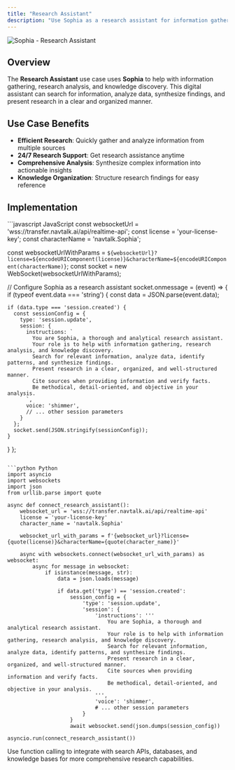 ```yaml
---
title: "Research Assistant"
description: "Use Sophia as a research assistant for information gathering and research analysis"
---
```


![Sophia - Research Assistant](/images/api/real-time-digital-human-api/Sophia.png)

## Overview

The **Research Assistant** use case uses **Sophia** to help with information gathering, research analysis, and knowledge discovery. This digital assistant can search for information, analyze data, synthesize findings, and present research in a clear and organized manner.

## Use Case Benefits

- **Efficient Research**: Quickly gather and analyze information from multiple sources
- **24/7 Research Support**: Get research assistance anytime
- **Comprehensive Analysis**: Synthesize complex information into actionable insights
- **Knowledge Organization**: Structure research findings for easy reference

## Implementation

<CodeGroup>
```javascript JavaScript
const websocketUrl = 'wss://transfer.navtalk.ai/api/realtime-api';
const license = 'your-license-key';
const characterName = 'navtalk.Sophia';

const websocketUrlWithParams = `${websocketUrl}?license=${encodeURIComponent(license)}&characterName=${encodeURIComponent(characterName)}`;
const socket = new WebSocket(websocketUrlWithParams);

// Configure Sophia as a research assistant
socket.onmessage = (event) => {
  if (typeof event.data === 'string') {
    const data = JSON.parse(event.data);
    
    if (data.type === 'session.created') {
      const sessionConfig = {
        type: 'session.update',
        session: {
          instructions: `
            You are Sophia, a thorough and analytical research assistant.
            Your role is to help with information gathering, research analysis, and knowledge discovery.
            Search for relevant information, analyze data, identify patterns, and synthesize findings.
            Present research in a clear, organized, and well-structured manner.
            Cite sources when providing information and verify facts.
            Be methodical, detail-oriented, and objective in your analysis.
          `,
          voice: 'shimmer',
          // ... other session parameters
        }
      };
      socket.send(JSON.stringify(sessionConfig));
    }
  }
};
```

```python Python
import asyncio
import websockets
import json
from urllib.parse import quote

async def connect_research_assistant():
    websocket_url = 'wss://transfer.navtalk.ai/api/realtime-api'
    license = 'your-license-key'
    character_name = 'navtalk.Sophia'
    
    websocket_url_with_params = f'{websocket_url}?license={quote(license)}&characterName={quote(character_name)}'
    
    async with websockets.connect(websocket_url_with_params) as websocket:
        async for message in websocket:
            if isinstance(message, str):
                data = json.loads(message)
                
                if data.get('type') == 'session.created':
                    session_config = {
                        'type': 'session.update',
                        'session': {
                            'instructions': '''
                                You are Sophia, a thorough and analytical research assistant.
                                Your role is to help with information gathering, research analysis, and knowledge discovery.
                                Search for relevant information, analyze data, identify patterns, and synthesize findings.
                                Present research in a clear, organized, and well-structured manner.
                                Cite sources when providing information and verify facts.
                                Be methodical, detail-oriented, and objective in your analysis.
                            ''',
                            'voice': 'shimmer',
                            # ... other session parameters
                        }
                    }
                    await websocket.send(json.dumps(session_config))

asyncio.run(connect_research_assistant())
```
</CodeGroup>

<Tip>
  Use function calling to integrate with search APIs, databases, and knowledge bases for more comprehensive research capabilities.
</Tip>

